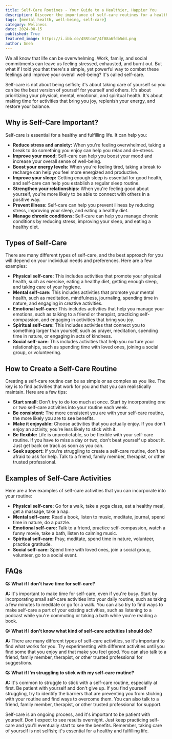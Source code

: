 ```yaml
---
title: Self-Care Routines - Your Guide to a Healthier, Happier You
description: Discover the importance of self-care routines for a healthier and happier life. Learn about different types of self-care, how to create a routine, and examples of activities to incorporate into your daily life.
tags: [mental health, well-being, self-care]
category: Wellness
date: 2024-08-15
published: True
featured_image: https://i.ibb.co/4SRtcmT/4f08a6fdb5dd.png
author: Sneh
---
```



We all know that life can be overwhelming. Work, family, and social commitments can leave us feeling stressed, exhausted, and burnt out. But what if I told you that there's a simple, yet powerful way to combat these feelings and improve your overall well-being? It's called self-care.

Self-care is not about being selfish; it's about taking care of yourself so you can be the best version of yourself for yourself and others. It's about prioritizing your physical, mental, emotional, and spiritual health. It's about making time for activities that bring you joy, replenish your energy, and restore your balance.

## Why is Self-Care Important?

Self-care is essential for a healthy and fulfilling life. It can help you:

* **Reduce stress and anxiety:** When you're feeling overwhelmed, taking a break to do something you enjoy can help you relax and de-stress.
* **Improve your mood:** Self-care can help you boost your mood and increase your overall sense of well-being.
* **Boost your energy levels:** When you're feeling tired, taking a break to recharge can help you feel more energized and productive.
* **Improve your sleep:** Getting enough sleep is essential for good health, and self-care can help you establish a regular sleep routine.
* **Strengthen your relationships:** When you're feeling good about yourself, you're more likely to be able to connect with others in a positive way.
* **Prevent illness:** Self-care can help you prevent illness by reducing stress, improving your sleep, and eating a healthy diet.
* **Manage chronic conditions:** Self-care can help you manage chronic conditions by reducing stress, improving your sleep, and eating a healthy diet.

## Types of Self-Care

There are many different types of self-care, and the best approach for you will depend on your individual needs and preferences. Here are a few examples:

* **Physical self-care:** This includes activities that promote your physical health, such as exercise, eating a healthy diet, getting enough sleep, and taking care of your hygiene.
* **Mental self-care:** This includes activities that promote your mental health, such as meditation, mindfulness, journaling, spending time in nature, and engaging in creative activities.
* **Emotional self-care:** This includes activities that help you manage your emotions, such as talking to a friend or therapist, practicing self-compassion, and engaging in activities that bring you joy.
* **Spiritual self-care:** This includes activities that connect you to something larger than yourself, such as prayer, meditation, spending time in nature, or engaging in acts of kindness.
* **Social self-care:** This includes activities that help you nurture your relationships, such as spending time with loved ones, joining a social group, or volunteering.

## How to Create a Self-Care Routine

Creating a self-care routine can be as simple or as complex as you like. The key is to find activities that work for you and that you can realistically maintain. Here are a few tips:

* **Start small:** Don't try to do too much at once. Start by incorporating one or two self-care activities into your routine each week.
* **Be consistent:** The more consistent you are with your self-care routine, the more likely you are to see benefits.
* **Make it enjoyable:** Choose activities that you actually enjoy. If you don't enjoy an activity, you're less likely to stick with it.
* **Be flexible:** Life is unpredictable, so be flexible with your self-care routine. If you have to miss a day or two, don't beat yourself up about it. Just get back on track as soon as you can.
* **Seek support:** If you're struggling to create a self-care routine, don't be afraid to ask for help. Talk to a friend, family member, therapist, or other trusted professional.

## Examples of Self-Care Activities

Here are a few examples of self-care activities that you can incorporate into your routine:

* **Physical self-care:** Go for a walk, take a yoga class, eat a healthy meal, get a massage, take a nap.
* **Mental self-care:** Read a book, listen to music, meditate, journal, spend time in nature, do a puzzle.
* **Emotional self-care:** Talk to a friend, practice self-compassion, watch a funny movie, take a bath, listen to calming music.
* **Spiritual self-care:** Pray, meditate, spend time in nature, volunteer, practice gratitude.
* **Social self-care:** Spend time with loved ones, join a social group, volunteer, go to a social event.

## FAQs

**Q: What if I don't have time for self-care?**

**A:** It's important to make time for self-care, even if you're busy. Start by incorporating small self-care activities into your daily routine, such as taking a few minutes to meditate or go for a walk. You can also try to find ways to make self-care a part of your existing activities, such as listening to a podcast while you're commuting or taking a bath while you're reading a book.

**Q: What if I don't know what kind of self-care activities I should do?**

**A:** There are many different types of self-care activities, so it's important to find what works for you. Try experimenting with different activities until you find some that you enjoy and that make you feel good. You can also talk to a friend, family member, therapist, or other trusted professional for suggestions.

**Q: What if I'm struggling to stick with my self-care routine?**

**A:** It's common to struggle to stick with a self-care routine, especially at first. Be patient with yourself and don't give up. If you find yourself struggling, try to identify the barriers that are preventing you from sticking with your routine and find ways to overcome them. You can also talk to a friend, family member, therapist, or other trusted professional for support.

Self-care is an ongoing process, and it's important to be patient with yourself. Don't expect to see results overnight. Just keep practicing self-care and you'll eventually start to see the benefits. Remember, taking care of yourself is not selfish; it's essential for a healthy and fulfilling life.
